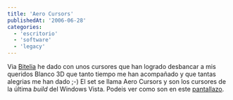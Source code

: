 ```yaml
---
title: 'Aero Cursors'
publishedAt: '2006-06-28'
categories:
  - 'escritorio'
  - 'software'
  - 'legacy'
---
```


Via [Bitelia](http://www.bitelia.com/2006/06/28/cursores-aero-de-windows-vista-en-descarga-directa/) he dado con unos cursores que han logrado desbancar a mis queridos Blanco 3D que tanto tiempo me han acompañado y que tantas alegrias me han dado ;-) El set se llama Aero Cursors y son los cursores de la última _build_ del Windows Vista. Podeis ver como son en este [pantallazo](/static/images/legacy/aerocursors.png 'Aero Cursors').
